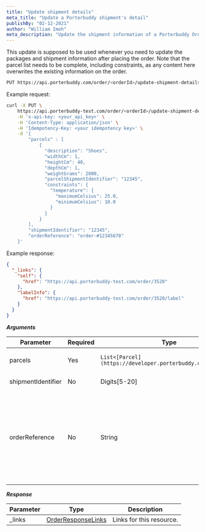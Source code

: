 ```yaml
---
title: "Update shipment details"
meta_title: "Update a Porterbuddy shipment's detail"
publishBy: "02-12-2021"
author: "William Imoh"
meta_description: "Update the shipment information of a Porterbuddy Order"
---
```


This update is supposed to be used whenever you need to update the packages and shipment information after placing the order. Note that the parcel list needs to be complete, including constraints, as any content here overwrites the existing information on the order.

```bash
PUT https://api.porterbuddy.com/order/<orderId>/update-shipment-details
```

Example request:

```bash
curl -X PUT \
    https://api.porterbuddy-test.com/order/<orderId>/update-shipment-details \
    -H 'x-api-key: <your_api_key>' \
    -H 'Content-Type: application/json' \
    -H 'Idempotency-Key: <your idempotency key>' \
    -d '{
        "parcels" : [
            {
              "description": "Shoes",
              "widthCm": 1,
              "heightCm": 40,
              "depthCm": 1,
              "weightGrams": 2000,
              "parcelShipmentIdentifier": "12345",
              "constraints": {
                "temperature": {
                  "maximumCelsius": 25.0,
                  "minimumCelsius": 10.0
                }
              }
            }
        ],
        "shipmentIdentifier": "12345",
        "orderReference": "order-#12345678"
    }'
```

Example response:

```json
{
  "_links": {
    "self": {
      "href": "https://api.porterbuddy-test.com/order/3520"
    },
    "labelInfo": {
      "href": "https://api.porterbuddy-test.com/order/3520/label"
    }
  }
}
```

**_Arguments_**

| Parameter          | Required | Type                                                        | Default | Description                                                                                                   |
| ------------------ | -------- | ----------------------------------------------------------- | ------- | ------------------------------------------------------------------------------------------------------------- |
| parcels            | Yes      | `List<[Parcel](https://developer.porterbuddy.com/#parcel)>` | none    | Information about the parcels.                                                                                |
| shipmentIdentifier | No       | Digits[5-20]                                                | none    | Shipping identifier.                                                                                          |
| orderReference     | No       | String                                                      | none    | Your internal order reference. If this parameter is not set, the current order reference will not be removed. |

**_Response_**

| Parameter | Type                                                                          | Description              |
| --------- | ----------------------------------------------------------------------------- | ------------------------ |
| \_links   | [OrderResponseLinks](https://developer.porterbuddy.com/#order-response-links) | Links for this resource. |
